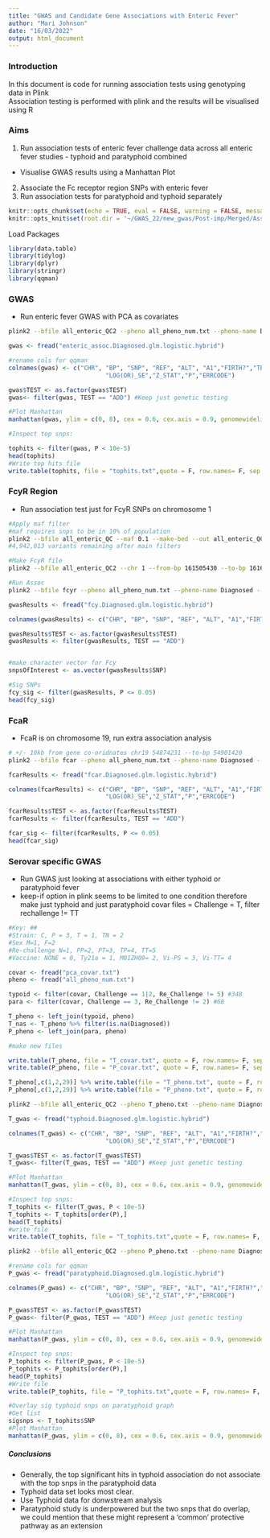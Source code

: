 ```yaml
---
title: "GWAS and Candidate Gene Associations with Enteric Fever"
author: "Mari Johnson"
date: "16/03/2022"
output: html_document
---
```


### Introduction

In this document is code for running association tests using genotyping data in Plink\
Association testing is performed with plink and the results will be visualised using R\


### Aims

1.  Run association tests of enteric fever challenge data across all enteric fever studies - typhoid and paratyphoid combined
  - Visualise GWAS results using a Manhattan Plot
2. Associate the Fc receptor region SNPs with enteric fever
3. Run association tests for paratyphoid and typhoid separately 


```r
knitr::opts_chunk$set(echo = TRUE, eval = FALSE, warning = FALSE, message = FALSE)
knitr::opts_knit$set(root.dir = '~/GWAS_22/new_gwas/Post-imp/Merged/Assoc/')
```
Load Packages
```r
library(data.table)
library(tidylog)
library(dplyr)
library(stringr)
library(qqman)
```
### GWAS

- Run enteric fever GWAS with PCA as covariates

```bash
plink2 --bfile all_enteric_QC2 --pheno all_pheno_num.txt --pheno-name Diagnosed --covar pca_covar.txt --covar-name Sex, Challenge, Dose, Vaccine, Age, Re_Challenge, PC1, PC2, PC3, PC4, PC5 --keep-if Re_Challenge = 1 --covar-variance-standardize --glm --out fcy--covar-variance-standardize --glm --out enteric_assoc
```

```r

gwas <- fread("enteric_assoc.Diagnosed.glm.logistic.hybrid")

#rename cols for qqman
colnames(gwas) <- c("CHR", "BP", "SNP", "REF", "ALT", "A1","FIRTH?","TEST","OBS_CT","OR",        
                           "LOG(OR)_SE","Z_STAT","P","ERRCODE")

gwas$TEST <- as.factor(gwas$TEST)
gwas<- filter(gwas, TEST == "ADD") #Keep just genetic testing

#Plot Manhattan
manhattan(gwas, ylim = c(0, 8), cex = 0.6, cex.axis = 0.9, genomewideline = F, col = c("darkgrey", "skyblue"))

#Inspect top snps:

tophits <- filter(gwas, P < 10e-5)
head(tophits)
#Write top hits file 
write.table(tophits, file = "tophits.txt",quote = F, row.names= F, sep = "\t")
```
### FcyR Region

- Run association test just for FcyR SNPs on chromosome 1
```bash
#Apply maf filter
#maf requires snps to be in 10% of population
plink2 --bfile all_enteric_QC --maf 0.1 --make-bed --out all_enteric_QC2
#4,942,013 variants remaining after main filters

#Make FcyR file
plink2 --bfile all_enteric_QC2 --chr 1 --from-bp 161505430 --to-bp 161678022 -make-bed --out fcyr

#Run Assoc
plink2 --bfile fcyr --pheno all_pheno_num.txt --pheno-name Diagnosed --covar pca_covar.txt --covar-name Sex, Challenge, Dose, Vaccine, Age, Re_Challenge, PC1, PC2, PC3, PC4, PC5 --keep-if Re_Challenge = 1 --covar-variance-standardize --glm --out fcy
```

```r
gwasResults <- fread("fcy.Diagnosed.glm.logistic.hybrid")

colnames(gwasResults) <- c("CHR", "BP", "SNP", "REF", "ALT", "A1","FIRTH?","TEST","OBS_CT","OR",        "LOG(OR)_SE","Z_STAT","P","ERRCODE")

gwasResults$TEST <- as.factor(gwasResults$TEST)
gwasResults <- filter(gwasResults, TEST == "ADD")


#make character vector for Fcy
snpsOfInterest <- as.vector(gwasResults$SNP)

#Sig SNPs
fcy_sig <- filter(gwasResults, P <= 0.05)
head(fcy_sig)

```

### FcaR

- FcaR is on chromosome 19, run extra association analysis

```bash
# +/- 10kb from gene co-oridnates chr19 54874231 --to-bp 54901420
plink2 --bfile fcar --pheno all_pheno_num.txt --pheno-name Diagnosed --covar pca_covar.txt --covar-name Sex, Challenge, Dose, Vaccine, Age, Re_Challenge, PC1, PC2, PC3, PC4, PC5 --keep-if Re_Challenge = 1 --covar-variance-standardize --glm --out fcar
```

```r
fcarResults <- fread("fcar.Diagnosed.glm.logistic.hybrid")

colnames(fcarResults) <- c("CHR", "BP", "SNP", "REF", "ALT", "A1","FIRTH?","TEST","OBS_CT","OR",        
                           "LOG(OR)_SE","Z_STAT","P","ERRCODE")

fcarResults$TEST <- as.factor(fcarResults$TEST)
fcarResults <- filter(fcarResults, TEST == "ADD")

fcar_sig <- filter(fcarResults, P <= 0.05)
head(fcar_sig)
```


### Serovar specific GWAS

- Run GWAS just looking at associations with either typhoid or paratyphoid fever
- keep-if option in plink seems to be limited to one condition therefore make just typhoid and just paratyphoid covar files = Challenge = T, filter rechallenge != TT

```r

#Key: ##
#Strain: C, P = 3, T = 1, TN = 2
#Sex M=1, F=2
#Re-challenge N=1, PP=2, PT=3, TP=4, TT=5
#Vaccine: NONE = 0, Ty21a = 1, M01ZH09= 2, Vi-PS = 3, Vi-TT= 4

covar <- fread("pca_covar.txt")
pheno <- fread("all_pheno_num.txt")

typoid <- filter(covar, Challenge == 1|2, Re_Challenge != 5) #348
para <- filter(covar, Challenge == 3, Re_Challenge != 2) #68

T_pheno <- left_join(typoid, pheno)
T_nas <- T_pheno %>% filter(is.na(Diagnosed))
P_pheno <- left_join(para, pheno)

#make new files 

write.table(T_pheno, file = "T_covar.txt", quote = F, row.names= F, sep = "\t")
write.table(P_pheno, file = "P_covar.txt", quote = F, row.names= F, sep = "\t")

T_pheno[,c(1,2,29)] %>% write.table(file = "T_pheno.txt", quote = F, row.names= F, sep = "\t")
P_pheno[,c(1,2,29)] %>% write.table(file = "P_pheno.txt", quote = F, row.names= F, sep = "\t")
```
```bash

plink2 --bfile all_enteric_QC2 --pheno T_pheno.txt --pheno-name Diagnosed --covar T_covar.txt --covar-name Sex, Challenge, Dose, Vaccine, Age, Re_Challenge, PC1, PC2, PC3, PC4, PC5 --covar-variance-standardize --glm --out typhoid
```
```r

T_gwas <- fread("typhoid.Diagnosed.glm.logistic.hybrid")

colnames(T_gwas) <- c("CHR", "BP", "SNP", "REF", "ALT", "A1","FIRTH?","TEST","OBS_CT","OR",        
                           "LOG(OR)_SE","Z_STAT","P","ERRCODE")

T_gwas$TEST <- as.factor(T_gwas$TEST)
T_gwas<- filter(T_gwas, TEST == "ADD") #Keep just genetic testing

#Plot Manhattan
manhattan(T_gwas, ylim = c(0, 8), cex = 0.6, cex.axis = 0.9, genomewideline = F, col = c("darkgrey", "darkslategray3"))

#Inspect top snps:
T_tophits <- filter(T_gwas, P < 10e-5)
T_tophits <- T_tophits[order(P),]
head(T_tophits)
#write file 
write.table(T_tophits, file = "T_tophits.txt",quote = F, row.names= F, sep = "\t")
```

```bash
plink2 --bfile all_enteric_QC2 --pheno P_pheno.txt --pheno-name Diagnosed --covar P_covar.txt --covar-name Sex, Dose, Age, Re_Challenge, PC1, PC2, PC3, PC4, PC5 --covar-variance-standardize --glm --out paratyphoid
```
```r
#rename cols for qqman
P_gwas <- fread("paratyphoid.Diagnosed.glm.logistic.hybrid")

colnames(P_gwas) <- c("CHR", "BP", "SNP", "REF", "ALT", "A1","FIRTH?","TEST","OBS_CT","OR",        
                           "LOG(OR)_SE","Z_STAT","P","ERRCODE")

P_gwas$TEST <- as.factor(P_gwas$TEST)
P_gwas<- filter(P_gwas, TEST == "ADD") #Keep just genetic testing

#Plot Manhattan
manhattan(P_gwas, ylim = c(0, 8), cex = 0.6, cex.axis = 0.9, genomewideline = F, col = c("darkgrey", "darkorchid"))

#Inspect top snps:
P_tophits <- filter(P_gwas, P < 10e-5)
P_tophits <- P_tophits[order(P),]
head(P_tophits)
#Write file 
write.table(P_tophits, file = "P_tophits.txt",quote = F, row.names= F, sep = "\t")

```
```r

#Overlay sig typhoid snps on paratyphoid graph
#Get list 
sigsnps <- T_tophits$SNP
#Plot Manhattan
manhattan(P_gwas, ylim = c(0, 8), cex = 0.6, cex.axis = 0.9, genomewideline = F, col = c("darkgrey", "darkorchid"), highlight = sigsnps)

```
##### Conclusions

- Generally, the top significant hits in typhoid association do not associate with the top snps in the paratyphoid data
- Typhoid data set looks most clear. 
- Use Typhoid data for donwstream analysis
- Paratyphoid study is underpowered but the two snps that do overlap, we could mention that these might represent a 'common' protective pathway as an extension
